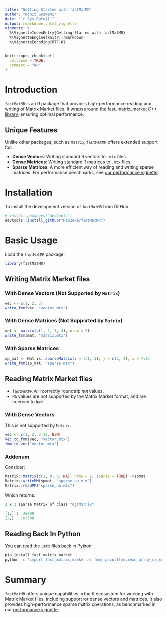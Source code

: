 ```yaml
---
title: "Getting Started with fastMatMR"
author: "Rohit Goswami"
date: "`r Sys.Date()`"
output: rmarkdown::html_vignette
vignette: >
  %\VignetteIndexEntry{Getting Started with fastMatMR}
  %\VignetteEngine{knitr::rmarkdown}
  %\VignetteEncoding{UTF-8}
---
```


```r
knitr::opts_chunk$set(
  collapse = TRUE,
  comment = "#>"
)
```

# Introduction

`fastMatMR` is an R package that provides high-performance reading and writing
of Matrix Market files. It wraps around the [fast_matrix_market C++
library](https://github.com/alugowski/fast_matrix_market), ensuring optimal
performance.

## Unique Features

Unlike other packages, such as `Matrix`, `fastMatMR` offers extended support
for:

- **Dense Vectors**: Writing standard R vectors to `.mtx` files.
- **Dense Matrices**: Writing standard R matrices to `.mtx` files.
- **Sparse Matrices**: A more efficient way of reading and writing sparse
  matrices. For performance benchmarks, see [our performance
  vignette](vignette("fmm_write_bench")).

# Installation

To install the development version of `fastMatMR` from GitHub:

```r
# install.packages("devtools")
devtools::install_github("HaoZeke/fastMatMR")
```

# Basic Usage

Load the `fastMatMR` package:

```r
library(fastMatMR)
```

## Writing Matrix Market files

### With Dense Vectors (Not Supported by `Matrix`)

```r
vec <- c(1, 2, 3)
write_fmm(vec, "vector.mtx")
```

### With Dense Matrices (Not Supported by `Matrix`)

```r
mat <- matrix(c(1, 2, 3, 4), nrow = 2)
write_fmm(mat, "matrix.mtx")
```

### With Sparse Matrices

```r
sp_mat <- Matrix::sparseMatrix(i = c(1, 3), j = c(2, 4), x = 7:8)
write_fmm(sp_mat, "sparse.mtx")
```

## Reading Matrix Market files

- `fastMatMR` will correctly roundtrip `NaN` values.
- `NA` values are not supported by the Matrix Market format, and are coerced to `NaN`

### With Dense Vectors

This is not supported by `Matrix`.

```r
vec <- c(1, 2, 3.32, NaN)
vec_to_fmm(vec, "vector.mtx")
fmm_to_vec("vector.mtx")
```

### Addenum

Consider:

```r
Matrix::Matrix(c(1, 0, 3, NA), nrow = 2, sparse = TRUE) ->spmat
Matrix::writeMM(spmat, "sparse_na.mtx")
Matrix::readMM("sparse_na.mtx")
```

Which returns:

```r
2 x 2 sparse Matrix of class "dgTMatrix"
             
[1,] 1  3e+00
[2,] . 1e+308
```

## Reading Back In Python

You can read the `.mtx` files back in Python:

```bash
pip install fast_matrix_market
python -c 'import fast_matrix_market as fmm; print(fmm.read_array_or_coo("sparse.mtx"))'
```


# Summary

`fastMatMR` offers unique capabilities in the R ecosystem for working with
Matrix Market files, including support for dense vectors and matrices. It also
provides high-performance sparse matrix operations, as benchmarked in our
[performance vignette](vignette("fmm_write_bench")).
